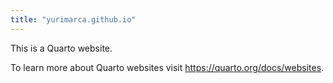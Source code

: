 ```yaml
---
title: "yurimarca.github.io"
---
```


This is a Quarto website.

To learn more about Quarto websites visit <https://quarto.org/docs/websites>.
